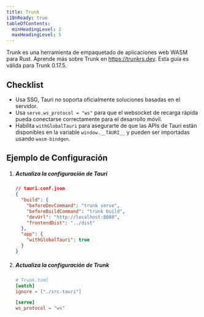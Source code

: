 ```yaml
---
title: Trunk
i18nReady: true
tableOfContents:
  minHeadingLevel: 2
  maxHeadingLevel: 5
---
```



Trunk es una herramienta de empaquetado de aplicaciones web WASM para Rust. Aprende más sobre Trunk en https://trunkrs.dev. Esta guía es válida para Trunk 0.17.5.

## Checklist

- Usa SSG, Tauri no soporta oficialmente soluciones basadas en el servidor.
- Usa `serve.ws_protocol = "ws"` para que el websocket de recarga rápida pueda conectarse correctamente para el desarrollo móvil.
- Habilita `withGlobalTauri` para asegurarte de que las APIs de Tauri están disponibles en la variable `window.__TAURI__` y pueden ser importadas usando `wasm-bindgen`.

## Ejemplo de Configuración

<Steps>

1. ##### Actualiza la configuración de Tauri

   ```json
   // tauri.conf.json
   {
     "build": {
       "beforeDevCommand": "trunk serve",
       "beforeBuildCommand": "trunk build",
       "devUrl": "http://localhost:8080",
       "frontendDist": "../dist"
     },
     "app": {
       "withGlobalTauri": true
     }
   }
   ```

1. ##### Actualiza la configuración de Trunk

   ```toml
   # Trunk.toml
   [watch]
   ignore = ["./src-tauri"]

   [serve]
   ws_protocol = "ws"
   ```

</Steps>
